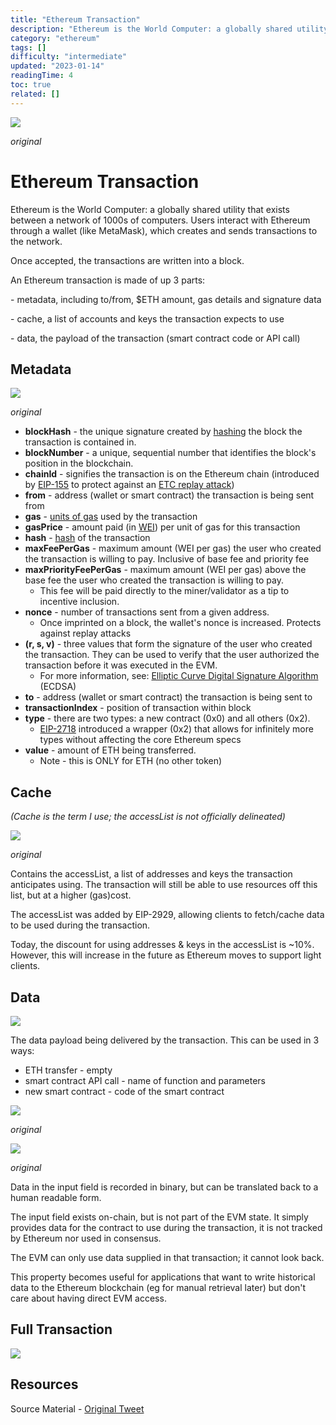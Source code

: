 ```yaml
---
title: "Ethereum Transaction"
description: "Ethereum is the World Computer: a globally shared utility that exists between a network of 1000s of computers."
category: "ethereum"
tags: []
difficulty: "intermediate"
updated: "2023-01-14"
readingTime: 4
toc: true
related: []
---
```


![](/images/transaction-full-txn.jpeg)

*original*

# Ethereum Transaction

Ethereum is the World Computer: a globally shared utility that exists between a network of 1000s of computers. Users interact with Ethereum through a wallet (like MetaMask), which creates and sends transactions to the network. 

Once accepted, the transactions are written into a block.

An Ethereum transaction is made of up 3 parts:

\- metadata, including to/from, $ETH amount, gas details and signature data

\- cache, a list of accounts and keys the transaction expects to use

\- data, the payload of the transaction (smart contract code or API call)

## Metadata

![](/images/transaction-metadata.jpeg)

*original*

*   **blockHash** - the unique signature created by [hashing](/concepts/hash) the block the transaction is contained in.
*   **blockNumber** - a unique, sequential number that identifies the block's position in the blockchain.
*   **chainId** - signifies the transaction is on the Ethereum chain (introduced by [EIP-155](https://eips.ethereum.org/EIPS/eip-155) to protect against an [ETC replay attack](https://www.coindesk.com/markets/2016/07/29/rise-of-replay-attacks-intensifies-ethereum-divide/))
*   **from** - address (wallet or smart contract) the transaction is being sent from
*   **gas** - [units of gas](/concepts/gas) used by the transaction
*   **gasPrice** - amount paid (in [WEI](https://www.investopedia.com/terms/w/wei.asp)) per unit of gas for this transaction
*   **hash** \- [hash](/ethereum/transaction) of the transaction
*   **maxFeePerGas** - maximum amount (WEI per gas) the user who created the transaction is willing to pay. Inclusive of base fee and priority fee
*   **maxPriorityFeePerGas** - maximum amount (WEI per gas) above the base fee the user who created the transaction is willing to pay.
    *   This fee will be paid directly to the miner/validator as a tip to incentive inclusion.
*   **nonce** - number of transactions sent from a given address.
    *   Once imprinted on a block, the wallet's nonce is increased. Protects against replay attacks
*   **(r, s, v)** - three values that form the signature of the user who created the transaction. They can be used to verify that the user authorized the transaction before it was executed in the EVM.
    *   For more information, see: [Elliptic Curve Digital Signature Algorithm](https://en.wikipedia.org/wiki/Elliptic_Curve_Digital_Signature_Algorithm) (ECDSA)
*   **to** - address (wallet or smart contract) the transaction is being sent to
*   **transactionIndex** \- position of transaction within block
*   **type** - there are two types: a new contract (0x0) and all others (0x2).
    *   [EIP-2718](https://eips.ethereum.org/EIPS/eip-2718) introduced a wrapper (0x2) that allows for infinitely more types without affecting the core Ethereum specs
*   **value** - amount of ETH being transferred.
    *   Note - this is ONLY for ETH (no other token)

## Cache

*(Cache is the term I use; the accessList is not officially delineated)* 

![](/images/transaction-cache.jpeg)

*original*

Contains the accessList, a list of addresses and keys the transaction anticipates using. The transaction will still be able to use resources off this list, but at a higher (gas)cost.

The accessList was added by EIP-2929, allowing clients to fetch/cache data to be used during the transaction. 

Today, the discount for using addresses & keys in the accessList is ~10%. However, this will increase in the future as Ethereum moves to support light clients.

## Data

![](/images/transaction-data.jpeg)

The data payload being delivered by the transaction. This can be used in 3 ways:

*   ETH transfer - empty
*   smart contract API call - name of function and parameters
*   new smart contract - code of the smart contract

![](/images/transaction-data-decode.jpeg)

*original*

![](/images/transaction-data-encode.jpeg)

*original*

Data in the input field is recorded in binary, but can be translated back to a human readable form.

The input field exists on-chain, but is not part of the EVM state. It simply provides data for the contract to use during the transaction, it is not tracked by Ethereum nor used in consensus.

The EVM can only use data supplied in that transaction; it cannot look back.

This property becomes useful for applications that want to write historical data to the Ethereum blockchain (eg for manual retrieval later) but don't care about having direct EVM access.

## Full Transaction

![](/images/transaction-full-txn-2.jpeg)

## Resources

Source Material - [Original Tweet](https://twitter.com/logarithmicrex/status/1568092433803808770)

